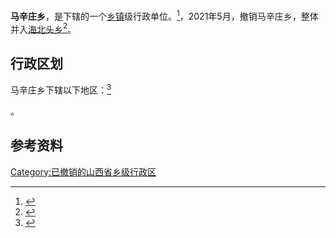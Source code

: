 {{中国乡级行政区|14/06/24/204/000}}

'''马辛庄乡'''，是{{PRC admin/fullname|14/06/24/204/000|3}}下辖的一个[[乡镇|乡镇]]级行政单位。<ref>{{PRC admin/ref sgc|{{PRC admin/parent|14/06/24/204/000}}}}</ref>，2021年5月，撤销马辛庄乡，整体并入[[海北头乡|海北头乡]]<ref>{{Cite web|title=朔州市人民政府门户网站|url=http://www.shuozhou.gov.cn/xwzx/gggs/202104/t20210419_332498.html|access-date=2022-06-09|work=www.shuozhou.gov.cn}}</ref>。

== 行政区划 ==

马辛庄乡下辖以下地区：<ref>{{PRC admin/ref sgc|14/06/24/204/000}}</ref>

{{PRC admin/children|14/06/24/204/000}}。

== 参考资料 ==

{{reflist}}

{{行政区划小作品}}
{{PRC admin/navcat|14/06/24/204/000}}

[[Category:已撤销的山西省乡级行政区|Category:已撤销的山西省乡级行政区]]